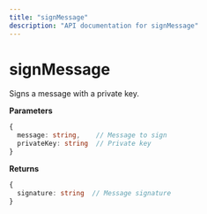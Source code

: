 ```yaml
---
title: "signMessage"
description: "API documentation for signMessage"
---
```


# signMessage

Signs a message with a private key.

**Parameters**
```typescript
{
  message: string,    // Message to sign
  privateKey: string  // Private key
}
```

**Returns**
```typescript
{
  signature: string  // Message signature
}
```


